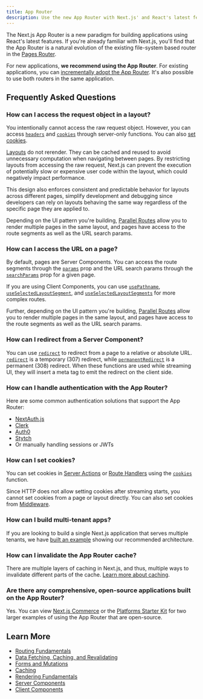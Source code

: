 ```yaml
---
title: App Router
description: Use the new App Router with Next.js' and React's latest features, including Layouts, Server Components, Suspense, and more.
---
```



The Next.js App Router is a new paradigm for building applications using React's latest features. If you're already familiar with Next.js, you'll find that the App Router is a natural evolution of the existing file-system based router in the [Pages Router](/docs/pages).

For new applications, **we recommend using the App Router**. For existing applications, you can [incrementally adopt the App Router](/docs/app/building-your-application/upgrading/app-router-migration). It's also possible to use both routers in the same application.

## Frequently Asked Questions

### How can I access the request object in a layout?

You intentionally cannot access the raw request object. However, you can access [`headers`](/docs/app/api-reference/functions/headers) and [`cookies`](/docs/app/api-reference/functions/cookies) through server-only functions. You can also [set cookies](#how-can-i-set-cookies).

[Layouts](/docs/app/building-your-application/routing/pages-and-layouts#layouts) do not rerender. They can be cached and reused to avoid unnecessary computation when navigating between pages. By restricting layouts from accessing the raw request, Next.js can prevent the execution of potentially slow or expensive user code within the layout, which could negatively impact performance.

This design also enforces consistent and predictable behavior for layouts across different pages, simplify development and debugging since developers can rely on layouts behaving the same way regardless of the specific page they are applied to.

Depending on the UI pattern you're building, [Parallel Routes](/docs/app/building-your-application/routing/parallel-routes) allow you to render multiple pages in the same layout, and pages have access to the route segments as well as the URL search params.

### How can I access the URL on a page?

By default, pages are Server Components. You can access the route segments through the [`params`](/docs/app/api-reference/file-conventions/page#params-optional) prop and the URL search params through the [`searchParams`](/docs/app/api-reference/file-conventions/page#searchparams-optional) prop for a given page.

If you are using Client Components, you can use [`usePathname`](/docs/app/api-reference/functions/use-pathname), [`useSelectedLayoutSegment`](/docs/app/api-reference/functions/use-selected-layout-segment), and [`useSelectedLayoutSegments`](/docs/app/api-reference/functions/use-selected-layout-segments) for more complex routes.

Further, depending on the UI pattern you're building, [Parallel Routes](/docs/app/building-your-application/routing/parallel-routes) allow you to render multiple pages in the same layout, and pages have access to the route segments as well as the URL search params.

### How can I redirect from a Server Component?

You can use [`redirect`](/docs/app/api-reference/functions/redirect) to redirect from a page to a relative or absolute URL. [`redirect`](/docs/app/api-reference/functions/redirect) is a temporary (307) redirect, while [`permanentRedirect`](/docs/app/api-reference/functions/permanentRedirect) is a permanent (308) redirect. When these functions are used while streaming UI, they will insert a meta tag to emit the redirect on the client side.

### How can I handle authentication with the App Router?

Here are some common authentication solutions that support the App Router:

-   [NextAuth.js](https://next-auth.js.org/configuration/nextjs#in-app-router)
-   [Clerk](https://clerk.com/docs/quickstarts/nextjs)
-   [Auth0](https://github.com/auth0/nextjs-auth0#app-router)
-   [Stytch](https://stytch.com/docs/example-apps/frontend/nextjs)
-   Or manually handling sessions or JWTs

### How can I set cookies?

You can set cookies in [Server Actions](/docs/app/building-your-application/data-fetching/forms-and-mutations#setting-cookies) or [Route Handlers](/docs/app/building-your-application/routing/route-handlers) using the [`cookies`](/docs/app/api-reference/functions/cookies) function.

Since HTTP does not allow setting cookies after streaming starts, you cannot set cookies from a page or layout directly. You can also set cookies from [Middleware](/docs/app/building-your-application/routing/middleware#using-cookies).

### How can I build multi-tenant apps?

If you are looking to build a single Next.js application that serves multiple tenants, we have [built an example](https://vercel.com/templates/next.js/platforms-starter-kit) showing our recommended architecture.

### How can I invalidate the App Router cache?

There are multiple layers of caching in Next.js, and thus, multiple ways to invalidate different parts of the cache. [Learn more about caching](/docs/app/building-your-application/caching).

### Are there any comprehensive, open-source applications built on the App Router?

Yes. You can view [Next.js Commerce](https://vercel.com/templates/next.js/nextjs-commerce) or the [Platforms Starter Kit](https://vercel.com/templates/next.js/platforms-starter-kit) for two larger examples of using the App Router that are open-source.

## Learn More

-   [Routing Fundamentals](/docs/app/building-your-application/routing)
-   [Data Fetching, Caching, and Revalidating](/docs/app/building-your-application/data-fetching/fetching-caching-and-revalidating)
-   [Forms and Mutations](/docs/app/building-your-application/data-fetching/forms-and-mutations)
-   [Caching](/docs/app/building-your-application/caching)
-   [Rendering Fundamentals](/docs/app/building-your-application/rendering)
-   [Server Components](/docs/app/building-your-application/rendering/server-components)
-   [Client Components](/docs/app/building-your-application/rendering/client-components)

<DocCardList />
